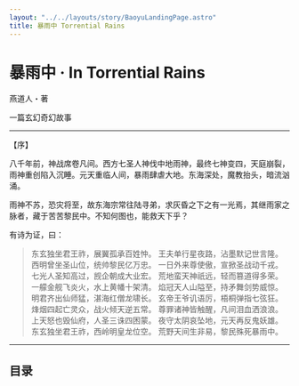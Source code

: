 ```yaml
---
layout: "../../layouts/story/BaoyuLandingPage.astro"
title: 暴雨中 Torrential Rains
---
```


# 暴雨中 · In Torrential Rains
<Subtitle>
    燕道人・著
</Subtitle>

一篇玄幻奇幻故事

---

【序】

八千年前，神战席卷凡间。西方七圣人神伐中地雨神，最终七神变四，天庭崩裂，雨神重创陷入沉睡。元天重临人间，暴雨肆虐大地。东海深处，魔教抬头，暗流汹涌。

雨神不苏，恐灾将至，故东海宗常往陆寻弟，求灰昏之下之有一光焉，其继雨家之脉者，藏于苦苦黎民中。不知何图也，能救天下乎？

有诗为证，曰：

> 东玄独坐君王祚，展翼孤承百姓忡。 王夫单行星夜路，沾墨默记世言隆。     
> 西明曾坐圣山位，统帅黎民亿万忠。 一日外来尊使傲，宣掀圣战动千戎。     
> 七光人圣知高过，觊企朝成大业宏。 荒地蛮天神祇远，轻而篡道得多荣。     
> 一艨金舰飞炎火，水上黄幡十架清。 焰冠天人山隘至，持矛舞剑势威惊。     
> 明君齐出仙师猛，湛海红僧龙啸长。 玄帝王爷讥语厉，梧桐弹指七弦狂。     
> 烽烟四起亡灵众，战火倾天逆五常。 尊罪诸神皆触醒，凡间泪血洒浪浪。     
> 上天怒也毁仙府，人圣三诛四困蒙。 夜守太阴哀坠地，元天再反鬼妖雄。     
> 东玄独坐君王祚，西岭明皇龙位空。 荒野天间生非易，黎民殊死暴雨中。     

---

## 目录

<BaoyuChapters start={1}></BaoyuChapters>
